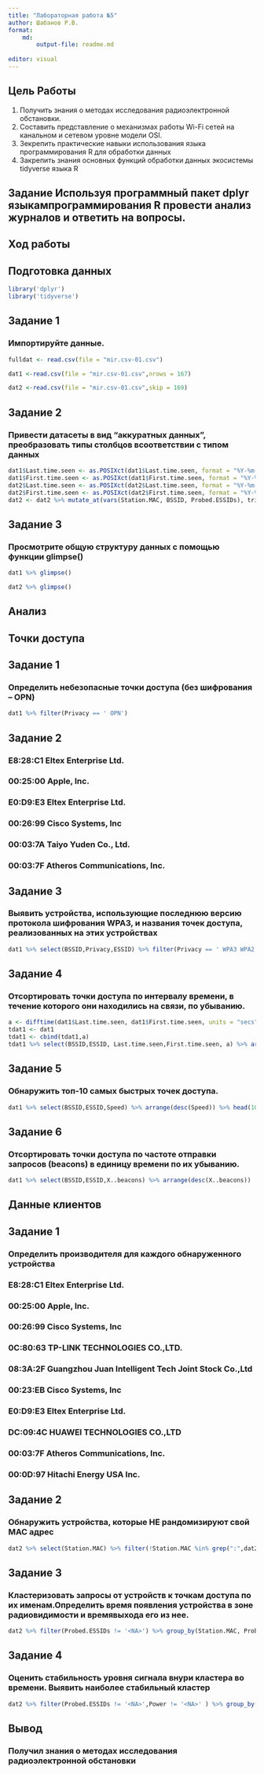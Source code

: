 ```yaml
---
title: "Лабораторная работа №5"
author: Шабанов Р.В.
format:
    md:
        output-file: readme.md
    
editor: visual
---
```


## Цель Работы

1.  Получить знания о методах исследования радиоэлектронной обстановки.
2.  Составить представление о механизмах работы Wi-Fi сетей на канальном и сетевом уровне модели OSI.
3.  Зекрепить практические навыки использования языка программирования R для обработки данных
4.  Закрепить знания основных функций обработки данных экосистемы tidyverse языка R

## Задание Используя программный пакет dplyr языкампрограммирования R провести анализ журналов и ответить на вопросы.

## Ход работы

## Подготовка данных

```r
library('dplyr')
library('tidyverse')
```

## Задание 1

### Импортируйте данные.
```r
fulldat <- read.csv(file = "mir.csv-01.csv")

```

```r
dat1 <-read.csv(file = "mir.csv-01.csv",nrows = 167)
```

```r
dat2 <-read.csv(file = "mir.csv-01.csv",skip = 169)

```

## Задание 2

### Привести датасеты в вид "аккуратных данных", преобразовать типы столбцов всоответствии с типом данных

```r
dat1$Last.time.seen <- as.POSIXct(dat1$Last.time.seen, format = "%Y-%m-%d %H:%M:%S")
dat1$First.time.seen <- as.POSIXct(dat1$First.time.seen, format = "%Y-%m-%d %H:%M:%S")
dat2$Last.time.seen <- as.POSIXct(dat2$Last.time.seen, format = "%Y-%m-%d %H:%M:%S")
dat2$First.time.seen <- as.POSIXct(dat2$First.time.seen, format = "%Y-%m-%d %H:%M:%S")
dat2 <- dat2 %>% mutate_at(vars(Station.MAC, BSSID, Probed.ESSIDs), trimws) %>% mutate_at(vars(Station.MAC, BSSID, Probed.ESSIDs), na_if, "")

```

## Задание 3

### Просмотрите общую структуру данных с помощью функции glimpse()

```r
dat1 %>% glimpse()

```

```r
dat2 %>% glimpse()

```

## Анализ

## Точки доступа

## Задание 1

### Определить небезопасные точки доступа (без шифрования -- OPN)

```r
dat1 %>% filter(Privacy == ' OPN')

```

## Задание 2

### E8:28:C1 Eltex Enterprise Ltd.

### 00:25:00 Apple, Inc.

### E0:D9:E3 Eltex Enterprise Ltd.

### 00:26:99 Cisco Systems, Inc

### 00:03:7A Taiyo Yuden Co., Ltd.

### 00:03:7F Atheros Communications, Inc.

## Задание 3

### Выявить устройства, использующие последнюю версию протокола шифрования WPA3, и названия точек доступа, реализованных на этих устройствах

```r
dat1 %>% select(BSSID,Privacy,ESSID) %>% filter(Privacy == ' WPA3 WPA2')

```

## Задание 4

### Отсортировать точки доступа по интервалу времени, в течение которого они находились на связи, по убыванию.

```r
a <- difftime(dat1$Last.time.seen, dat1$First.time.seen, units = "secs")
tdat1 <- dat1
tdat1 <- cbind(tdat1,a)
tdat1 %>% select(BSSID,ESSID, Last.time.seen,First.time.seen, a) %>% arrange(desc(a))
```

## Задание 5

### Обнаружить топ-10 самых быстрых точек доступа.

```r
dat1 %>% select(BSSID,ESSID,Speed) %>% arrange(desc(Speed)) %>% head(10)
```

## Задание 6

### Отсортировать точки доступа по частоте отправки запросов (beacons) в единицу времени по их убыванию.

```r
dat1 %>% select(BSSID,ESSID,X..beacons) %>% arrange(desc(X..beacons)) 
```

## Данные клиентов

## Задание 1

### Определить производителя для каждого обнаруженного устройства

### E8:28:C1 Eltex Enterprise Ltd.

### 00:25:00 Apple, Inc.

### 00:26:99 Cisco Systems, Inc

### 0C:80:63 TP-LINK TECHNOLOGIES CO.,LTD.

### 08:3A:2F Guangzhou Juan Intelligent Tech Joint Stock Co.,Ltd

### 00:23:EB Cisco Systems, Inc

### E0:D9:E3 Eltex Enterprise Ltd.

### DC:09:4C HUAWEI TECHNOLOGIES CO.,LTD

### 00:03:7F Atheros Communications, Inc.

### 00:0D:97 Hitachi Energy USA Inc.

## Задание 2

### Обнаружить устройства, которые НЕ рандомизируют свой MAC адрес

```r
dat2 %>% select(Station.MAC) %>% filter(!Station.MAC %in% grep(":",dat2$Station.MAC, value = TRUE)) %>% unique()
```

## Задание 3

### Кластеризовать запросы от устройств к точкам доступа по их именам.Определить время появления устройства в зоне радиовидимости и времявыхода его из нее.

```r
dat2 %>% filter(Probed.ESSIDs != '<NA>') %>% group_by(Station.MAC, Probed.ESSIDs) %>%  summarise("first-time" = min(First.time.seen), "last-time" = max(Last.time.seen), Power)
```

## Задание 4

### Оценить стабильность уровня сигнала внури кластера во времени. Выявить наиболее стабильный кластер

```r
dat2 %>% filter(Probed.ESSIDs != '<NA>',Power != '<NA>' ) %>% group_by(Station.MAC) %>%  summarise("first-time" = min(First.time.seen), "last-time" = max(Last.time.seen), Power) %>% arrange(desc(Power)) %>% head(1)

```

## Вывод

### Получил знания о методах исследования радиоэлектронной обстановки
